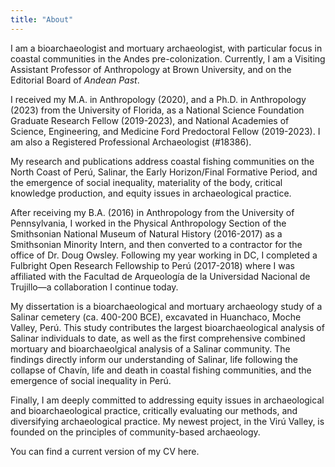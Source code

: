 ```yaml
---
title: "About"
---
```


I am a bioarchaeologist and mortuary archaeologist, with particular focus in coastal communities in the Andes pre-colonization. Currently, I am a Visiting Assistant Professor of Anthropology at Brown University, and on the Editorial Board of *Andean Past*.

I received my M.A. in Anthropology (2020), and a Ph.D. in Anthropology (2023) from the University of Florida, as a National Science Foundation Graduate Research Fellow (2019-2023), and National Academies of Science, Engineering, and Medicine Ford Predoctoral Fellow (2019-2023). I am also a Registered Professional Archaeologist (#18386).

My research and publications address coastal fishing communities on the North Coast of Perú, Salinar, the Early Horizon/Final Formative Period, and the emergence of social inequality, materiality of the body, critical knowledge production, and equity issues in archaeological practice.

After receiving my B.A. (2016) in Anthropology from the University of Pennsylvania, I worked in the Physical Anthropology Section of the Smithsonian National Museum of Natural History (2016-2017) as a Smithsonian Minority Intern, and then converted to a contractor for the office of Dr. Doug Owsley. Following my year working in DC, I completed a Fulbright Open Research Fellowship to Perú (2017-2018) where I was affiliated with the Facultad de Arqueología de la Universidad Nacional de Trujillo---a collaboration I continue today.

My dissertation is a bioarchaeological and mortuary archaeology study of a Salinar cemetery (ca. 400-200 BCE), excavated in Huanchaco, Moche Valley, Perú. This study contributes the largest bioarchaeological analysis of Salinar individuals to date, as well as the first comprehensive combined mortuary and bioarchaeolgical analysis of a Salinar community. The findings directly inform our understanding of Salinar, life following the collapse of Chavín, life and death in coastal fishing communities, and the emergence of social inequality in Perú.

Finally, I am deeply committed to addressing equity issues in archaeological and bioarchaeological practice, critically evaluating our methods, and diversifying archaeological practice. My newest project, in the Virú Valley, is founded on the principles of community-based archaeology.

You can find a current version of my CV here.
